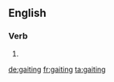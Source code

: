 
==English==

===Verb===
{{head|en|present participle}}

# {{present participle of|gait|lang=en}}

[[de:gaiting]]
[[fr:gaiting]]
[[ta:gaiting]]